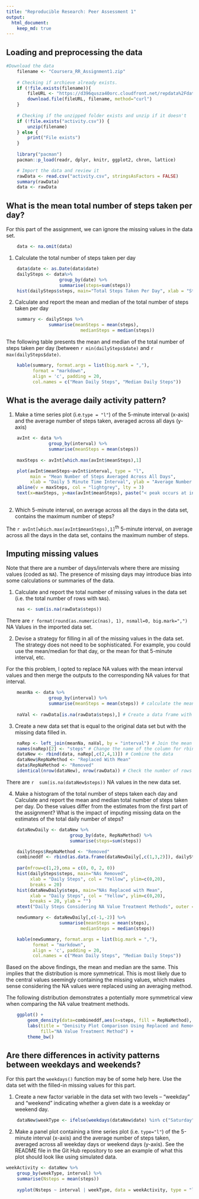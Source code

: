 ---
title: "Reproducible Research: Peer Assessment 1"
output: 
  html_document:
    keep_md: true
---

## Loading and preprocessing the data

```{r}
#Download the data
    filename <- "Coursera_RR_Assignment1.zip"
    
    # Checking if archieve already exists.
    if (!file.exists(filename)){
        fileURL <- "https://d396qusza40orc.cloudfront.net/repdata%2Fdata%2Factivity.zip"
        download.file(fileURL, filename, method="curl")
    }  
    
    # Checking if the unzipped folder exists and unzip if it doesn't
    if (!file.exists("activity.csv")) { 
        unzip(filename) 
    } else { 
        print("File exists")
    }
   
    library("pacman")
    pacman::p_load(readr, dplyr, knitr, ggplot2, chron, lattice)

```

```{r}
    # Import the data and review it
    rawData <- read.csv("activity.csv", stringsAsFactors = FALSE)
    summary(rawData)
    data <- rawData
```

## What is the mean total number of steps taken per day?

For this part of the assignment, we can ignore the missing values in the data set.

```{r}
    data <- na.omit(data)
```

1) Calculate the total number of steps taken per day
```{r DailySteps}
    data$date <- as.Date(data$date)
    dailySteps <- data%>%
                    group_by(date) %>%
                    summarise(steps=sum(steps))
    hist(dailySteps$steps, main="Total Steps Taken Per Day", xlab = "Steps", col = "Yellow")

```

2) Calculate and report the mean and median of the total number of steps taken per day

```{r, results='asis'}
    summary <- dailySteps %>%
                summarise(meanSteps = mean(steps),
                            medianSteps = median(steps))
```
The following table presents the mean and median of the total number of steps taken per day (between `r min(dailySteps$date)` and `r max(dailySteps$date)`.

```{r}
    kable(summary, format.args = list(big.mark = ","), 
          format = "markdown", 
          align = 'c', padding = 20, 
          col.names = c("Mean Daily Steps", "Median Daily Steps"))

```
## What is the average daily activity pattern?

1) Make a time series plot (i.e.`type = "l"`) of the 5-minute interval (x-axis) and the average number of steps taken, averaged across all days (y-axis)

```{r Timeseries}
    avInt <- data %>%
                group_by(interval) %>%
                summarise(meanSteps = mean(steps))
    
    maxSteps <- avInt[which.max(avInt$meanSteps),1]

    plot(avInt$meanSteps~avInt$interval, type = "l", 
         main = "Mean Number of Steps Averaged Across All Days",
         xlab = "Daily 5 Minute Time Interval", ylab = "Average Number of Steps Per Day")
    abline(v = maxSteps, col = "lightgrey", lty = 3)
    text(x=maxSteps, y=max(avInt$meanSteps), paste("< peak occurs at interval",maxSteps), col = "red", srt = 0, pos = 4)
         
```

2) Which 5-minute interval, on average across all the days in the data set, contains the maximum number of steps?

The `r avInt[which.max(avInt$meanSteps),1]`^th^ 5-minute interval, on average across all the days in the data set, contains the maximum number of steps.

## Imputing missing values

Note that there are a number of days/intervals where there are missing values (coded as `NA`). The presence of missing days may introduce bias into some calculations or summaries of the data.

1) Calculate and report the total number of missing values in the data set (i.e. the total number of rows with `NA`s).
```{r}
    nas <- sum(is.na(rawData$steps))
```

There are `r format(round(as.numeric(nas), 1), nsmall=0, big.mark=",") ` NA Values in the imported data set.

2) Devise a strategy for filling in all of the missing values in the data set. The strategy does not need to be sophisticated. For example, you could use the mean/median for that day, or the mean for that 5-minute interval, etc.

For the this problem, I opted to replace NA values with the mean interval values and then merge the outputs to the corresponding NA values for that interval.
```{r}
    meanNa <- data %>%
                group_by(interval) %>%
                summarise(meanSteps = mean(steps)) # calculate the mean values per interval
    
    naVal <- rawData[is.na(rawData$steps),] # Create a data frame with only the na values
```

3) Create a new data set that is equal to the original data set but with the missing data filled in.
```{r}
    naRep <- left_join(meanNa, naVal, by = "interval") # Join the mean steps to the na values
    names(naRep)[2] <- "steps" # Change the name of the column for rbinding
    dataNew <- rbind(data, naRep[,c(2,4,1)]) # Combine the data
    dataNew$RepNaMethod <- "Replaced With Mean"
    data$RepNaMethod <- "Removed"
    identical(nrow(dataNew), nrow(rawData)) # Check the number of rows against the original
```
There are `r  sum(is.na(dataNew$steps))` NA values in the new data set.

4) Make a histogram of the total number of steps taken each day and Calculate and report the mean and median total number of steps taken per day. Do these values differ from the estimates from the first part of the assignment? What is the impact of imputing missing data on the estimates of the total daily number of steps?

```{r Comparison}
    dataNewDaily <- dataNew %>%
                        group_by(date, RepNaMethod) %>%
                        summarise(steps=sum(steps))

    dailySteps$RepNaMethod <- "Removed"
    combineddf <- rbind(as.data.frame(dataNewDaily[,c(1,3,2)]), dailySteps)
    
    par(mfrow=c(1,2),oma = c(0, 0, 2, 0))
    hist(dailySteps$steps, main="NAs Removed", 
         xlab = "Daily Steps", col = "Yellow", ylim=c(0,20), 
         breaks = 20)
    hist(dataNewDaily$steps, main="NAs Replaced with Mean", 
         xlab = "Daily Steps", col = "Yellow", ylim=c(0,20), 
         breaks = 20, ylab = "")
    mtext("Daily Steps Considering NA Value Treatment Methods", outer = TRUE, cex = 1.5)

```

```{r}
    newSummary <- dataNewDaily[,c(-1,-2)] %>%
                    summarise(meanSteps = mean(steps),
                            medianSteps = median(steps))   

    kable(newSummary, format.args = list(big.mark = ","), 
          format = "markdown", 
          align = 'c', padding = 20, 
          col.names = c("Mean Daily Steps", "Median Daily Steps"))
```
Based on the above findings, the mean and median are the same. This implies that the distribution is more symmetrical. This is most likely due to the central values seemingly containing the missing values, which makes sense considering the NA values were replaced using an averaging method.

The following distribution demonstrates a potentially more symmetrical view when comparing the NA value treatment methods.

```{r Density Plot}
    ggplot() +
        geom_density(data=combineddf,aes(x=steps, fill = RepNaMethod), alpha = 0.8) +
        labs(title = "Denisity Plot Comparison Using Replaced and Removed NA values",
             fill="NA Value Treatment Method") +
        theme_bw()
```

## Are there differences in activity patterns between weekdays and weekends?
For this part the `weekdays()` function may be of some help here. Use the data set with the filled-in missing values for this part.

1) Create a new factor variable in the data set with two levels – “weekday” and “weekend” indicating whether a given date is a weekday or weekend day.
```{r}
    dataNew$weekType <- ifelse(weekdays(dataNew$date) %in% c("Saturday", "Sunday"), "Weekend", "Weekday")
```

2) Make a panel plot containing a time series plot (i.e. `type="l"`) of the 5-minute interval (x-axis) and the average number of steps taken, averaged across all weekday days or weekend days (y-axis). See the README file in the Git Hub repository to see an example of what this plot should look like using simulated data.

```{r Weekday Comparison}
weekActivity <- dataNew %>%
    group_by(weekType, interval) %>%
    summarise(Nsteps = mean(steps))
    
    xyplot(Nsteps ~ interval | weekType, data = weekActivity, type = "l", layout = c(1,2), ylab = "Number of steps") # show points
```

